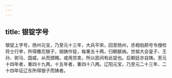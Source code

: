 ```yaml
---
---
---
```

title: 银锭字号
---




银锭上字号，扬州元宝，乃至元十三年，大兵平宋，回至扬州，丞相伯颜号令搜检将士行李，所得撒花银子，销铸作锭，每重五十两，归朝献纳。世祖大会皇子、王孙、驸马、国戚，从而颁赐。或用货卖，所以民间有此锭也。后朝廷亦自铸。至元十四年者，重四十九两，十五年者，重四十八两。辽阳元宝，乃至元二十三年、二十四年征辽东所得银子而铸者。